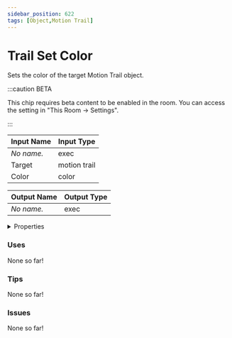 ```yaml
---
sidebar_position: 622
tags: [Object,Motion Trail]
---
```


# Trail Set Color

Sets the color of the target Motion Trail object.

:::caution BETA

This chip requires beta content to be enabled in the room. You can access the setting in "This Room -> Settings".

:::


<EsbSvg />

| Input Name | Input Type |
|-----------|-----------|
| *No name.* | exec |
| Target | motion trail |
| Color | color |

| Output Name | Output Type |
|-----------|-----------|
| *No name.* | exec |


<details>
  <summary>Properties</summary>
  <div>
    <div>
    <table>
      <thead>
        <tr>
          <th>Is beta required?</th>
          <th>✅</th>
        </tr>
        <tr>
          <th>Is this chip a trolling risk?</th>
          <th>❌</th>
        </tr>
        <tr>
          <th>Chip UUID</th>
          <th>d326ebc4-1653-4c1d-886c-c1bd4c06db86</th>
        </tr>
      </thead>
    </table>
    </div>
  </div>
</details>

### Uses

None so far!

### Tips

None so far!

### Issues

None so far!